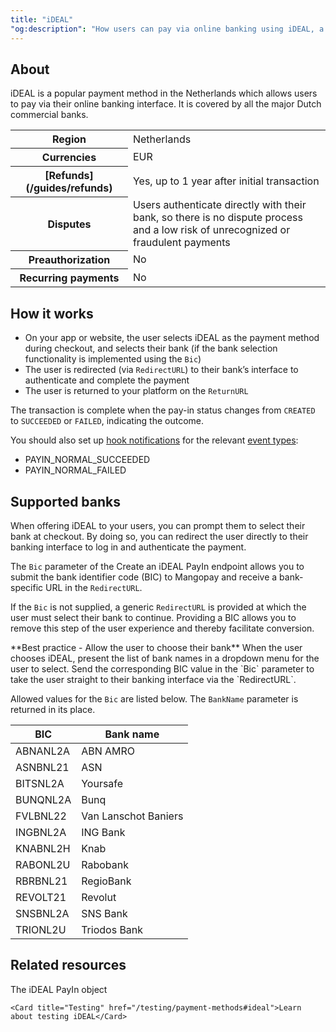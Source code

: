 ```yaml
---
title: "iDEAL"
"og:description": "How users can pay via online banking using iDEAL, a popular payment method in the Netherlands."
---
```


## About

iDEAL is a popular payment method in the Netherlands which allows users to pay via their online banking interface. It is covered by all the major Dutch commercial banks.

<table>
    <tbody>
        <tr>
            <th class="header">Region</th>
            <td class="table-content">
                Netherlands
            </td>
            </tr>
        <tr>
            <th class="header">Currencies</th>
            <td class="table-content">
                EUR
            </td>
            </tr>
        <tr>
            <th class="header">[Refunds](/guides/refunds)</th>
            <td class="table-content">
                Yes, up to 1 year after initial transaction
            </td>
            </tr>
        <tr>
            <th class="header">Disputes</th>
            <td class="table-content">
                Users authenticate directly with their bank, so there is no dispute process and a low risk of unrecognized or fraudulent payments
            </td>
            </tr>
        <tr>
            <th class="header">Preauthorization</th>
            <td class="table-content">
                No
            </td>
            </tr>
        <tr>
            <th class="header">Recurring&nbsp;payments</th>
            <td class="table-content">
                No
            </td>
            </tr>
    </tbody>
</table>

## How it works

- On your app or website, the user selects iDEAL as the payment method during checkout, and selects their bank (if the bank selection functionality is implemented using the `Bic`)  
- The user is redirected (via `RedirectURL`) to their bank’s interface to authenticate and complete the payment  
- The user is returned to your platform on the `ReturnURL`

The transaction is complete when the pay-in status changes from `CREATED` to `SUCCEEDED` or `FAILED`, indicating the outcome.

You should also set up [hook notifications](/webhooks) for the relevant [event types](/webhooks/event-types):
-   PAYIN_NORMAL_SUCCEEDED
-   PAYIN_NORMAL_FAILED

## Supported banks

When offering iDEAL to your users, you can prompt them to select their bank at checkout. By doing so, you can redirect the user directly to their banking interface to log in and authenticate the payment.

The `Bic` parameter of the Create an iDEAL PayIn endpoint allows you to submit the bank identifier code (BIC) to Mangopay and receive a bank-specific URL in the `RedirectURL`.

If the `Bic` is not supplied, a generic `RedirectURL` is provided at which the user must select their bank to continue. Providing a BIC allows you to remove this step of the user experience and thereby facilitate conversion.

<Note>
    **Best practice - Allow the user to choose their bank** When the user
    chooses iDEAL, present the list of bank names in a dropdown menu for the
    user to select. Send the corresponding BIC value in the `Bic` parameter to
    take the user straight to their banking interface via the `RedirectURL`.
</Note>

Allowed values for the `Bic` are listed below. The `BankName` parameter is returned in its place.

<table>
    <thead>
        <tr>
            <th class="header">BIC</th>
            <th class="header">Bank name</th>
        </tr>
    </thead>
    <tbody>
        <tr>
            <td class="table-content">ABNANL2A</td>
            <td class="table-content">ABN AMRO</td>
        </tr>
        <tr>
            <td class="table-content">ASNBNL21</td>
            <td class="table-content">ASN</td>
        </tr>
        <tr>
            <td class="table-content">BITSNL2A</td>
            <td class="table-content">Yoursafe</td>
        </tr>
        <tr>
            <td class="table-content">BUNQNL2A</td>
            <td class="table-content">Bunq</td>
        </tr>
        <tr>
            <td class="table-content">FVLBNL22</td>
            <td class="table-content">Van Lanschot Baniers</td>
        </tr>
        <tr>
            <td class="table-content">INGBNL2A</td>
            <td class="table-content">ING Bank</td>
        </tr>
        <tr>
            <td class="table-content">KNABNL2H</td>
            <td class="table-content">Knab</td>
        </tr>
        <tr>
            <td class="table-content">RABONL2U</td>
            <td class="table-content">Rabobank</td>
        </tr>
        <tr>
            <td class="table-content">RBRBNL21</td>
            <td class="table-content">RegioBank</td>
        </tr>
        <tr>
            <td class="table-content">REVOLT21</td>
            <td class="table-content">Revolut</td>
        </tr>
        <tr>
            <td class="table-content">SNSBNL2A</td>
            <td class="table-content">SNS Bank</td>
        </tr>
        <tr>
            <td class="table-content">TRIONL2U</td>
            <td class="table-content">Triodos Bank</td>
        </tr>
    </tbody>
</table>


## Related resources

<CardGroup col={2}> 
    <Card title="Endpoint" href="/api-reference/ideal/ideal-payin-object">The iDEAL PayIn object</Card>  

    <Card title="Testing" href="/testing/payment-methods#ideal">Learn about testing iDEAL</Card>
</CardGroup>

